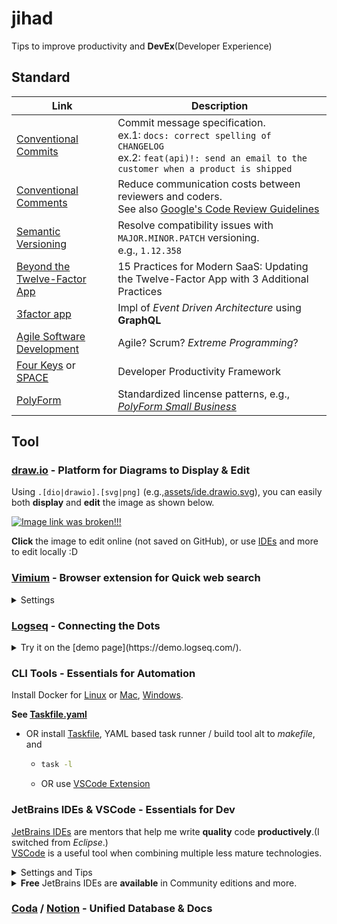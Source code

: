 # jihad

Tips to improve productivity and **DevEx**(Developer Experience)

## Standard

| Link                           | Description                                                                                                                                                   |
| ------------------------------ | ------------------------------------------------------------------------------------------------------------------------------------------------------------- |
| [Conventional Commits]         | Commit message specification.<br/>ex.1: `docs: correct spelling of CHANGELOG`<br/>ex.2: `feat(api)!: send an email to the customer when a product is shipped` |
| [Conventional Comments]        | Reduce communication costs between reviewers and coders.<br/>See also [Google's Code Review Guidelines]                                                       |
| [Semantic Versioning]          | Resolve compatibility issues with `MAJOR.MINOR.PATCH` versioning.<br/>e.g., `1.12.358`                                                                        |
| [Beyond the Twelve-Factor App] | 15 Practices for Modern SaaS: Updating the Twelve-Factor App with 3 Additional Practices                                                                      |
| [3factor app]                  | Impl of _Event Driven Architecture_ using **GraphQL**                                                                                                         |
| [Agile Software Development]   | Agile? Scrum? _Extreme Programming_?                                                                                                                          |
| [Four Keys] or [SPACE]         | Developer Productivity Framework                                                                                                                              |
| [PolyForm]                     | Standardized lincense patterns, e.g., [_PolyForm Small Business_](./LICENSE)                                                                                  |

## Tool

### [draw.io](https://www.drawio.com/) - Platform for Diagrams to Display & Edit

Using `.[dio|drawio].[svg|png]` (e.g.,[assets/ide.drawio.svg](/assets/ide.drawio.svg)),
you can easily both **display** and **edit** the image as shown below.

[![Image link was broken!!!](/assets/ide.drawio.svg)][drawio]

**Click** the image to edit online (not saved on GitHub), or use [IDEs](#jetbrains-ides--vscode---essentials-for-dev) and more to edit locally :D

### [Vimium] - Browser extension for Quick web search

<details>
<summary>Settings</summary>

Using the browser's address bar, access  
`chrome-extension://dbepggeogbaibhgnhhndojpepiihcmeb/pages/options.html`  
AND edit **Custom key mappings** as shown.

```conf
# Insert your preferred key mappings here.
map s scrollPageUp
map d scrollPageDown
unmap f # Disable Vimium's main feature
map <m-e> nextTab

map <m-d> openCopiedUrlInNewTab
# Web search for the text on the page
# 1. Select the text by double-clicking
# 2. `Command + c`
# 3. `Command + d`

# NOTICE for Linux or Windows users,
# REPLACE <m-*>, =`Command + *`, with <c-*>, =`Ctrl + *`.
```

</details>

### [Logseq](https://logseq.com/) - Connecting the Dots

<details>
<summary>Try it on the [demo page](https://demo.logseq.com/). </summary>

1. Input your favorite text, press `Enter`, and it will create a **Block**.
2. Copy & Paste the following text, press `Enter`, and it will create a **Page**.

   ```md
   [[Logseq]]
   ```

3. Click on `[[Logseq]]`, then C&P the following text.

   ```md
   [[Block]] is atomic element of [[Logseq]]

   [[Page]] is array of [[Block]]

   [[Link]] shows how the current [[Page]] is referred to by other [[Page]]s.

         - [[Link]] also works similarly for [[Block]].
   ```

4. Click on `[[Link]]`, then C&P the following text.

   ```md
   `[[page]]`で page という題名の [[Page]] を検索し、選択することでその [[Page]] への `Link` を作成できる

         - 該当する [[Page]] が存在しない場合は自動で作成される

   `((block))`で block という文字列を含んだ [[Block]] を検索し、選択することでその[[Block]]への`Link`を作成できる
   ```

5. Click on [`Graph view`](https://demo.logseq.com/#/graph) and play

</details>

### CLI Tools - Essentials for Automation

Install Docker for [Linux] or [Mac], [Windows].

**See [Taskfile.yaml](Taskfile.yaml)**

- OR install [Taskfile](https://taskfile.dev/), YAML based task runner / build tool alt to _makefile_, and
  - ```bash
    task -l
    ```
  - OR use [VSCode Extension](https://taskfile.dev/integrations/)

### JetBrains IDEs & VSCode - Essentials for Dev

[JetBrains IDEs](https://www.jetbrains.com/ja-jp/ides/) are mentors that help me write **quality** code **productively**.(I switched from _Eclipse_.)  
[VSCode](https://code.visualstudio.com/) is a useful tool when combining multiple less mature technologies.

<details>
<summary>Settings and Tips</summary>

|                                     | JetBrains IDEs                            | VSCode                     |
| ----------------------------------- | ----------------------------------------- | -------------------------- |
| Sync keymap by                      | [Install VSCode Keymap] and [Apply it]    | -                          |
| Assign `Ctrl + d` to                | [`Search with Google`]                    | [`extension.googleSearch`] |
| Edit `.[dio\|drawio].[svg\|png]` by | [Extension][jb-dio]                       | [Extension][vs-dio]        |
| Visualize Git by                    | Built-in windows [Commits] and [Branches] | [Extension][vs-git]        |
| Use `Ctrl + .` for                  | [Quick-fix][jb-qf]                        | [Quick-fix][vs-qf]         |
| Clean up code on commit by          | [Built-in feature]                        | ?                          |

</details>

<details>
<summary><b>Free</b> JetBrains IDEs are <b>available</b> in Community editions and more.</summary>

| [IntelliJ IDEA]   | [PyCharm] | [WebStorm]        | [RustRover] | [Rider]        | [JetBrains Fleet] |
| ----------------- | --------- | ----------------- | ----------- | -------------- | ----------------- |
| [Java] & [Kotlin] | [Python]  | [TypeScript] & JS | [Rust]      | C#, F#, VB.NET | Multiple lang     |

I love **live coding assistance**, such as [spell checking], [type matching completion], and [code analysis].

</details>

### [Coda](https://coda.io/gallery/engineering) / [Notion](https://www.notion.so/ja/help/intro-to-databases) - Unified Database & Docs

[Conventional Commits]: https://www.conventionalcommits.org/ja/v1.0.0/
[Conventional Comments]: https://conventionalcomments.org/
[Semantic Versioning]: https://semver.org/lang/ja/
[Beyond the Twelve-Factor App]: https://zenn.dev/kazurof/articles/18256f0e9c4761
[3factor app]: https://3factor.app/
[Agile Software Development]: https://www.sei-info.co.jp/framework/column/agile/
[Four Keys]: https://cloud.google.com/blog/ja/products/gcp/using-the-four-keys-to-measure-your-devops-performance
[SPACE]: https://note.com/dai___you/n/n117357da25b5
[PolyForm]: https://polyformproject.org/licenses/
[Google's Code Review Guidelines]: https://fujiharuka.github.io/google-eng-practices-ja/ja/review/

<div></div>

[drawio]: https://app.diagrams.net/?url=https://raw.githubusercontent.com/mineco13/jihad/refs/heads/main/assets/ide.drawio.svg

<div></div>

[Vimium]: https://chromewebstore.google.com/detail/vimium/dbepggeogbaibhgnhhndojpepiihcmeb?hl=ja-jp

<div></div>

[Install VSCode Keymap]: https://plugins.jetbrains.com/plugin/12062-vscode-keymap
[Apply it]: https://pleiades.io/help/idea/configuring-keyboard-and-mouse-shortcuts.html
[`Search with Google`]: https://pleiades.io/help/idea/configuring-keyboard-and-mouse-shortcuts.html#add-keyboard-shortcut
[`extension.googleSearch`]: https://marketplace.visualstudio.com/items?itemName=kameshkotwani.google-search
[jb-dio]: https://plugins.jetbrains.com/plugin/15635-diagrams-net-integration
[vs-dio]: https://marketplace.visualstudio.com/items?itemName=hediet.vscode-drawio
[Commits]: https://pleiades.io/help/idea/commit-and-push-changes.html#commit
[Branches]: https://pleiades.io/help/idea/manage-branches.html
[vs-git]: https://marketplace.visualstudio.com/items?itemName=mhutchie.git-graph
[jb-qf]: https://pleiades.io/help/idea/resolving-problems.html
[vs-qf]: https://code.visualstudio.com/docs/editor/refactoring#_code-actions-quick-fixes-and-refactorings
[Built-in feature]: https://pleiades.io/help/idea/running-inspections.html#run-before-commit

<div></div>

[IntelliJ IDEA]: https://www.jetbrains.com/ja-jp/idea/
[PyCharm]: https://www.jetbrains.com/ja-jp/pycharm/
[WebStorm]: https://www.jetbrains.com/ja-jp/webstorm/
[RustRover]: https://www.jetbrains.com/ja-jp/rust/
[Rider]: https://www.jetbrains.com/ja-jp/rider/
[JetBrains Fleet]: https://www.jetbrains.com/ja-jp/fleet/#polyglot
[Java]: https://www.jetbrains.com/ja-jp/lp/devecosystem-2023/java/#java_ide
[Kotlin]: https://kotlinlang.org/docs/kotlin-tour-hello-world.html
[Python]: https://hub.docker.com/_/python
[TypeScript]: https://www.typescriptlang.org/
[Rust]: https://tourofrust.com/00_ja.html

<div></div>

[spell checking]: https://pleiades.io/help/idea/spellchecking.html
[type matching completion]: https://pleiades.io/help/idea/auto-completing-code.html#smart_type_matching_completion
[code analysis]: https://pleiades.io/help/idea/file-and-project-analysis.html#analysis-current-file

<div></div>

[Linux]: https://docs.docker.com/engine/install/
[Mac]: https://orbstack.dev/
[Windows]: https://docs.docker.com/desktop/install/windows-install/
